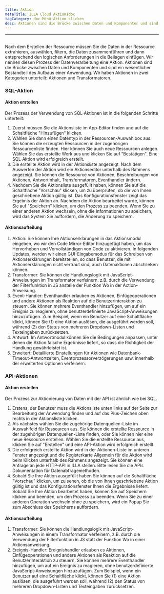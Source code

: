 ```yaml
---
title: Aktion
metaTitle: ILLA Cloud Aktionsdoc
tagCategory: doc-Menü-Aktion klicken
desc: Aktionen sind die Brücke zwischen Daten und Komponenten und sind ein wesentlicher Bestandteil des Aufbaus einer Anwendung.
---
```


* * *

## <Heading hidden>Abfrage</Heading>

Nach dem Erstellen der Ressource müssen Sie die Daten in der Ressource extrahieren, auswählen, filtern, die Daten zusammenführen und dann entsprechend den logischen Anforderungen in die Beilagen einfügen. Wir nennen diesen Prozess der Datenverarbeitung eine Aktion. Aktionen sind die Brücke zwischen Daten und Komponenten und sind ein wesentlicher Bestandteil des Aufbaus einer Anwendung. Wir haben Aktionen in zwei Kategorien unterteilt: Aktionen und Transformatoren.

### SQL-Aktion

#### Aktion erstellen

Der Prozess der Verwendung von SQL-Aktionen ist in die folgenden Schritte unterteilt:

1.  Zuerst müssen Sie die Aktionsliste im App-Editor finden und auf die Schaltfläche "Hinzufügen" klicken.
2.  Wählen Sie dann einen Datentyp in der Ressourcen-Auswahlbox aus. Sie können die erzeugten Ressourcen in der zugehörigen Ressourcenliste finden. Hier können Sie auch neue Ressourcen anlegen. Wählen Sie das erstellte Werk aus und klicken Sie auf "Bestätigen". Eine SQL-Aktion wird erfolgreich erstellt.
3.  Die erstellte Aktion wird in der Aktionsliste angezeigt. Nach dem Auswerfen der Aktion wird ein Aktionseditor unterhalb des Rahmens angezeigt. Sie können die Ressource von Aktionen, Beschreibungen von Aktionen, Antwortinhalt, Transformatoren, Eventhandler ändern.
4.  Nachdem Sie die Aktionsliste ausgefüllt haben, können Sie auf die Schaltfläche "Vorschau" klicken, um zu überprüfen, ob die von Ihnen geschriebene Aktion gültig ist. Das Konfigurationsfenster zeigt das Ergebnis der Aktion an. Nachdem die Aktion bearbeitet wurde, können Sie auf "Speichern" klicken, um den Prozess zu beenden. Wenn Sie zu einer anderen Aktion wechseln, ohne die Informationen zu speichern, wird das System Sie auffordern, die Änderung zu speichern.

#### Aktionsaufteilung

1.  Aktion: Sie können Ihre Aktionserklärungen in das Aktionsmodul eingeben, wo wir den Code Mirror-Editor hinzugefügt haben, um das Hervorheben und Vervollständigen von Code zu aktivieren. In folgenden Updates, werden wir einen GUI-Eingabemodus für das Schreiben von Aktionserklärungen bereitstellen, so dass Benutzer, die mit Aktionserklärungen nicht vertraut sind, auch Datenaktionen abschließen können.
2.  Transformer: Sie können die Handlungslogik mit JavaScript-Anweisungen im Transformator verfeinern. z.B. durch die Verwendung der Filterfunktion in JS anstelle der Funktion Wo in der Action-Anweisung.
3.  Event-Handler: Eventhandler erlauben es Aktionen, Einfügeoperationen und andere Aktionen als Reaktion auf die Benutzerinteraktion zu steuern. Sie können mehrere Eventhandler hinzufügen, um auf ein Ereignis zu reagieren, ohne benutzerdefinierte JavaScript-Anweisungen hinzuzufügen. Zum Beispiel, wenn ein Benutzer auf eine Schaltfläche klickt, können Sie (1) eine Aktion auslösen, die ausgeführt werden soll, während (2) den Status von mehreren Dropdown-Listen und Texteingaben zurücksetzen.
4.  Antwort: Im Antwortmodul können Sie die Bedingungen anpassen, unter denen die Aktion falsche Ergebnisse liefert, so dass die Richtigkeit der Handlung gewährleistet ist.
5.  Erweitert: Detaillierte Einstellungen für Aktionen wie Datenbank-Timeout-Antwortzeiten, Eventprozessorverzögerungen usw. innerhalb der erweiterten Optionen verfeinern.

### API-Aktionen

#### Aktion erstellen

Der Prozess zur Aktionierung von Daten mit der API ist ähnlich wie bei SQL.

1.  Erstens, der Benutzer muss die Aktionsliste unten links auf der Seite zur Bearbeitung der Anwendung finden und auf das Plus-Zeichen oben rechts in der Aktionsliste klicken.
2.  Als nächstes wählen Sie die zugehörige Datenquellen-Liste im Auswahlfeld für Ressourcen aus. Sie können die erstellte Ressource in der zugehörigen Datenquellen-Liste finden, oder Sie können hier eine neue Ressource erstellen. Wählen Sie die erstellte Ressource aus, klicken Sie auf "Erstellen" und eine API-Aktion wird erfolgreich erstellt.
3.  Die erfolgreich erstellte Aktion wird in der Aktionen-Liste im unteren Fenster angezeigt und die Registerkarte Allgemein für die Aktion wird beim Klicken unterhalb des Rahmens angezeigt. Sie können eine Anfrage an jede HTTP-API in ILLA stellen. Bitte lesen Sie die APIs Dokumentation für Datenabfragemethoden.
4.  Sobald Sie Ihre Aktion ausgefüllt haben Sie können auf die Schaltfläche "Vorschau" klicken, um zu sehen, ob die von Ihnen geschriebene Aktion gültig ist und das Konfigurationsfenster Ihnen die Ergebnisse liefert. Sobald Sie Ihre Aktion bearbeitet haben, können Sie auf Speichern klicken und beenden, um den Prozess zu beenden. Wenn Sie zu einer anderen Operation wechseln ohne zu speichern, wird ein Popup Sie zum Abschluss des Speicherns auffordern.

#### Aktionsaufteilung

1.  Transformer: Sie können die Handlungslogik mit JavaScript-Anweisungen in einem Transformator verfeinern, z.B. durch die Verwendung der Filterfunktion in JS statt der Funktion Wo in einer Aktionsanweisung.
2.  Ereignis-Handler: Ereignishandler erlauben es Aktionen, Einfügeoperationen und andere Aktionen als Reaktion auf die Benutzerinteraktion zu steuern. Sie können mehrere Eventhandler hinzufügen, um auf ein Ereignis zu reagieren, ohne benutzerdefinierte JavaScript-Anweisungen hinzuzufügen. Zum Beispiel, wenn ein Benutzer auf eine Schaltfläche klickt, können Sie (1) eine Aktion auslösen, die ausgeführt werden soll, während (2) den Status von mehreren Dropdown-Listen und Texteingaben zurücksetzen.
